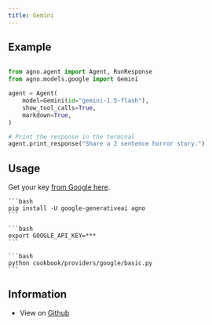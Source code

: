```yaml
---
title: Gemini
---
```


## Example

<CodeGroup>

```python agent.py

from agno.agent import Agent, RunResponse
from agno.models.google import Gemini

agent = Agent(
    model=Gemini(id="gemini-1.5-flash"),
    show_tool_calls=True,
    markdown=True,
)

# Print the response in the terminal
agent.print_response("Share a 2 sentence horror story.")
```

</CodeGroup>

## Usage

Get your key [from Google here](https://ai.google.dev/aistudio).

<Steps>
  <Snippet file="create-venv-step.mdx" />

  <Step title="Install libraries">

    ```bash
    pip install -U google-generativeai agno
    ```

  </Step>

  <Step title="Export `GOOGLE_API_KEY`">

    ```bash
    export GOOGLE_API_KEY=***
    ```

  </Step>

  <Step title="Run Gemini Agent">

    ```bash
    python cookbook/providers/google/basic.py
    ```

  </Step>

  </Steps>

## Information

- View on [Github](https://github.com/AgnoAgi/agno/tree/main/cookbook/providers/google/basic.py)
